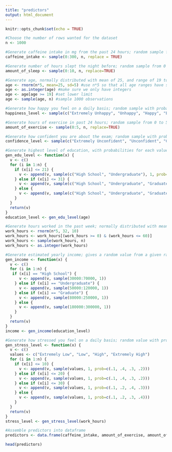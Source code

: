 ```yaml
---
title: "predictors"
output: html_document
---
```


```r
knitr::opts_chunk$set(echo = TRUE)
```

```r
#Choose the number of rows wanted for the dataset
n <- 1000

#Generate caffeine intake in mg from the past 24 hours; random sample from 0 to 300 mg
caffeine_intake <- sample(0:300, n, replace = TRUE)

#Generate number of hours slept the night before; random sample from 0 to 10 hours
amount_of_sleep <- sample(0:10, n, replace=TRUE)

#Generate age, normally distributed with mean of 25, and range of 19 to ~45 years old
age <- rnorm(n*5, mean=25, sd=5) #use n*5 so that all age ranges have some observations
age <- as.integer(age) #make sure we only have integers
age <- age[age >= 19] #set lower limit
age <- sample(age, n) #sample 1000 observations

#Generate how happy you feel on a daily basis; random sample with probabilities for each value
happiness_level <- sample(c("Extremely Unhappy", "Unhappy", "Happy", "Extremely Happy"), n, replace=TRUE, prob=c(.2, .3, .4, .1))

#Generate hours of exercise in past 24 hours; random sample from 0 to 5
amount_of_exercise <- sample(0:5, n, replace=TRUE)

#Generate how confident you are about the exam; random sample with probablities for each value
confidence_level <- sample(c("Extremely Unconfident", "Unconfident", "Confident", "Extremely Confident"), n, replace=TRUE, prob=c(.3, .4, .2, .1))

#Generate highest level of education, with probabilities for each value dependent on age
gen_edu_level <- function(x) {
  v <- c()
  for (i in 1:n) {
    if (x[i] <= 21) {
      v <- append(v, sample(c("High School", "Undergraduate"), 1, prob=c(.8, .2)))
    } else if (x[i] <= 31) {
      v <- append(v, sample(c("High School", "Undergraduate", "Graduate"), 1, prob=c(.1, .55, .35)))
    } else {
      v <- append(v, sample(c("High School", "Undergraduate", "Graduate", "Doctorate"), 1, prob=c(.05, .15, .45, .35)))
    }
  }
  return(v)
}
education_level <- gen_edu_level(age)

#Generate hours worked in the past week; normally distributed with mean of 32 and range from 0 to 60
work_hours <- rnorm(n*5, 32, 10)
work_hours <- work_hours[(work_hours >= 0) & (work_hours <= 60)]
work_hours <- sample(work_hours, n)
work_hours <- as.integer(work_hours)

#Generate estimated yearly income; gives a random value from a given range depending on education
gen_income <- function(x) {
  v <- c()
  for (i in 1:n) {
   if (x[i] == "High School") {
      v <- append(v, sample(30000:70000, 1))
    } else if (x[i] == "Undergraduate") {
      v <- append(v, sample(50000:120000, 1))
    } else if (x[i] == "Graduate") {
      v <- append(v, sample(80000:250000, 1))
    } else {
      v <- append(v, sample(180000:300000, 1))
    }
  }
  return(v)
}
income <- gen_income(education_level)

#Generate how stressed you feel on a daily basis; random value with probabilities for each value dependent on work hours
gen_stress_level <- function(x) {
  v <- c()
  values <- c("Extremely Low", "Low", "High", "Extremely High")
  for (i in 1:n) {
    if (x[i] <= 10) {
      v <- append(v, sample(values, 1, prob=c(.1, .4, .3, .2)))
    } else if (x[i] <= 20) {
      v <- append(v, sample(values, 1, prob=c(.1, .4, .3, .2)))
    } else if (x[i] <= 30) {
      v <- append(v, sample(values, 1, prob=c(.1, .2, .4, .3)))
    } else {
      v <- append(v, sample(values, 1, prob=c(.1, .2, .3, .4)))
    }
  }
  return(v)
}
stress_level <- gen_stress_level(work_hours)

#Assemble predictors into dataframe
predictors <- data.frame(caffeine_intake, amount_of_exercise, amount_of_sleep, age, education_level, confidence_level, income, work_hours, stress_level, happiness_level)

head(predictors)
```

